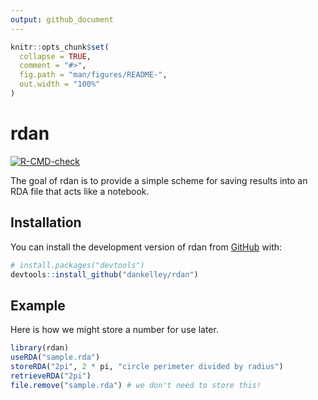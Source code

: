 ```yaml
---
output: github_document
---
```


<!-- README.md is generated from README.Rmd. Please edit that file -->

```r
knitr::opts_chunk$set(
  collapse = TRUE,
  comment = "#>",
  fig.path = "man/figures/README-",
  out.width = "100%"
)
```

# rdan

<!-- badges: start -->
[![R-CMD-check](https://github.com/dankelley/rdan/actions/workflows/R-CMD-check.yaml/badge.svg)](https://github.com/dankelley/rdan/actions/workflows/R-CMD-check.yaml)
<!-- badges: end -->

The goal of rdan is to provide a simple scheme for saving results into an RDA
file that acts like a notebook.

## Installation

You can install the development version of rdan from [GitHub](https://github.com/) with:

``` r
# install.packages("devtools")
devtools::install_github("dankelley/rdan")
```

## Example

Here is how we might store a number for use later.

```r
library(rdan)
useRDA("sample.rda")
storeRDA("2pi", 2 * pi, "circle perimeter divided by radius")
retrieveRDA("2pi")
file.remove("sample.rda") # we don't need to store this!
```
